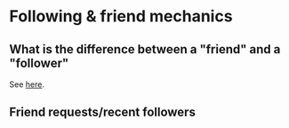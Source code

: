 # Following & friend mechanics

<Snippet file="wip.mdx" />

## What is the difference between a "friend" and a "follower"

See [here](/identity/concepts/friend-vs-follower).

## Friend requests/recent followers
